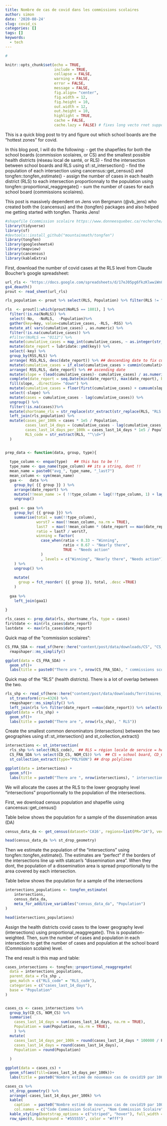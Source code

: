 ```yaml
---
title: Nombre de cas de covid dans les commissions scolaires
author: simon
date: '2020-08-24'
slug: covid_cs
categories: []
tags: []
keywords:
  - tech
---
```


```r
#

knitr::opts_chunk$set(echo = TRUE, 
                      include = TRUE,
                      collapse = FALSE,
                      warning = FALSE,
                      error = FALSE,
                      message = FALSE,
                      fig.align= "center",
                      fig.width = 12,
                      fig.height = 10,
                      out.width = 12,
                      out.height = 10,
                      highlight = TRUE,
                      cache = FALSE,
                      cache.lazy = FALSE) # fixes long vecto rnot supported quand on cache des gros éléments https://stackoverflow.com/questions/39417003/long-vectors-not-supported-yet-error-in-rmd-but-not-in-r-script
```


This is a quick blog post to try and figure out which school boards are the "hottest zones" for covid.  

In this blog post, I will do the following:
- get the shapefiles for both the school boards (commission scolaires, or CS) and the smallest possible health districts (réseau local de santé, or RLS)
- find the intersection between school boards and RLS   using sf::st_intersection()
- find the population of each intersection  using cancensus::get_census() and tongfen::tongfen_estimate()
- assign the number of cases in each health district (RLS) to each intersection proportionnaly to the population using tongfen::proportional_reaggregate()
- sum the number of cases for each school board (commissions scolaires).

This post is massively dependent on Jens von Bergmann (@vb_jens) who created both the {cancensus} and the {tongfen} packages and also helped me getting started with tongfen.  Thanks Jens!




```r
#shapefile Ccommission scolaire https://www.donneesquebec.ca/recherche/fr/dataset/territoires-des-commissions-scolaires-du-quebec
library(tidyverse)
library(sf)
#devtools::install_github("mountainmath/tongfen")
library(tongfen)
library(googlesheets4)
library(mapview)
library(cancensus)
library(kableExtra)


```

First, download the number of covid cases at the RLS level from Claude Boucher's google spreadsheet:  
```r

url_rls <- "https://docs.google.com/spreadsheets/d/17eJ05pg6fkzKlwwiWn0ztdMvzBX9pGx3q6w7h3_vJw4/"
gs4_deauth()
prout <- read_sheet(url_rls)

rls_population <- prout %>% select(RLS, Population) %>% filter(RLS != "Total") 

rls  <- prout[1:which(prout$NoRLS == 1801), ] %>% 
  filter(!is.na(NoRLS)) %>% 
  select(-No,  -NoRLS,  -Population)%>% 
  gather(key=key, value=cumulative_cases, -RLS, -RSS) %>%
  mutate_at( vars(cumulative_cases) , as.numeric) %>% 
  filter(!is.na(cumulative_cases)) %>%
  #filter(NoRLS == "0112") %>%
  mutate(cumulative_cases = map_int(cumulative_cases, ~ as.integer(str_replace_all(.x, " ", "")))) %>% # remove spaces from numbers
  mutate(date_report = lubridate::ymd(key)) %>% 
  select(-key) %>%
  group_by(RSS,RLS) %>% 
  arrange( RSS,RLS, desc(date_report)) %>% ## descending date to fix cumulative 
  mutate(cumulative_cases = if_else(cumulative_cases > cummin(cumulative_cases), cummin(cumulative_cases), cumulative_cases, cumulative_cases)) %>% ## cumulative can't be bigger than next day.. if so reduce to next day level.
  arrange( RSS,RLS, date_report) %>% ## ascending date
  mutate(slope = (lead(cumulative_cases)- cumulative_cases) / as.numeric(lead(date_report) - date_report)) %>%
  complete(date_report = seq.Date(min(date_report), max(date_report), by = "day")) %>%
  fill(slope, .direction= "down") %>%
  mutate(cumulative_cases = floor(first(cumulative_cases) + cumsum(slope))) %>%   
  select(-slope) %>%
  mutate(cases = cumulative_cases - lag(cumulative_cases)) %>% 
  ungroup() %>%
  filter(!is.na(cases))%>%
  mutate(shortname_rls = str_replace(str_extract(str_replace(RLS, "RLS de ","RLS " ),"RLS.+"),"RLS ", "")) %>%
  left_join(rls_population) %>%
  mutate(cases_per_100k = cases * 1e5 / Population,
         cases_last_14_days = (cumulative_cases - lag(cumulative_cases,14)),
         cases_last_14_days_per_100k = cases_last_14_days * 1e5 / Population,
         RLS_code = str_extract(RLS, "^\\d+")
  )


prep_data <- function(data, group, type){
  
  type_column <- enquo(type)   ## this has to be !!
  type_name <- quo_name(type_column) ## its a string, dont !!
  mean_name = paste0("avg_", type_name, "_last7")   
  mean_column <- sym(mean_name)
  gaa <-   data %>% 
    group_by( {{ group }} ) %>%
    arrange(date_report) %>% 
    mutate(!!mean_name := ( !!type_column + lag(!!type_column, 1) + lag(!!type_column, 2) + lag(!!type_column, 3) + lag(!!type_column, 4) + lag(!!type_column, 5) + lag(!!type_column, 6)) / 7)  %>%
    ungroup() 
  
  gaa1 <- gaa %>%
    group_by( {{ group }}) %>%
    summarise(total = sum(!!type_column),
              worst7 = max(!!mean_column, na.rm = TRUE),
              last7  = max(!!mean_column * (date_report == max(date_report)), na.rm = TRUE),
              ratio = last7 / worst7,
              winning = factor( 
                case_when(ratio < 0.33 ~ "Winning",
                          ratio < 0.67 ~ "Nearly there",
                          TRUE ~ "Needs action"
                )
                , levels = c("Winning", "Nearly there", "Needs action"))
    ) %>%
    ungroup() %>%
    
    mutate(
      group = fct_reorder( {{ group }}, total, .desc =TRUE)
    )
  
  gaa %>% 
    left_join(gaa1) 
  
}

rls_cases <- prep_data(rls, shortname_rls, type = cases)
firstdate <- min(rls_cases$date_report)
lastdate  <- max(rls_cases$date_report)


```

Quick map of the "commission scolaires": 
```r


CS_FRA_SDA <- read_sf(here::here("content/post/data/downloads/CS", "CS_FRA_SDA.shp"))%>%
  rmapshaper::ms_simplify()

ggplot(data = CS_FRA_SDA) +
  geom_sf()+
  labs(title = paste0("There are ", nrow(CS_FRA_SDA), " commissions scolaires"))


```


Quick map of the "RLS" (health districts).  There is a lot of overlap between the two.

```r
rls_shp <- read_sf(here::here("content/post/data/downloads/Territoires_RLS_2020.shp")) %>%
  st_transform(crs=4326) %>%
  rmapshaper::ms_simplify() %>%
  left_join(rls %>% filter(date_report ==max(date_report)) %>% select(date_report, RLS_code, cases_last_14_days_per_100k, cumulative_cases, cases_last_14_days, Population ))
ggplot(data = rls_shp) +
  geom_sf()+
  labs(title = paste0("There are ", nrow(rls_shp), " RLS"))

```
Create the smallest common denominators (intersections) between the two geographies  using sf::st_intersection() and st_collection_extract()

```r
intersections <- st_intersection(
  rls_shp %>% select(RLS_code),  ## RLS = région locale de service = health region,   RLS_code = health region id
  CS_FRA_SDA %>% select(CD_CS, NOM_CS)) %>%  ## CS = school board, CD_CS = school board id
  st_collection_extract(type="POLYGON") ## drop polylines

ggplot(data = intersections) +
  geom_sf()+
  labs(title = paste0("There are ", nrow(intersections), " intersections"))


```


We will allocate the cases at the RLS to the lower geography level "intersections" proportionnally to the population of the intersections.  

First, we download census population and shapefile  using cancensus::get_census() 

Table below shows the population for a sample of the dissemination areas (DA)

```r
census_data_da <- get_census(dataset='CA16', regions=list(PR="24"), vectors=c("pop2016"= "v_CA16_401"), level='DA',geo_format="sf") 

head(census_data_da %>% st_drop_geometry)

```
Then we estimate the population of the "intersections"  using tongfen::tongfen_estimate().  The estimates are "perfect" if the  borders of the intersections line up with statcan's "dissemination area".  When they dont, the
population of a dissemination area is spread proportionally to the area covered by each intersection.  

Table below shows the population for a sample of the intersections

```r
intersections_populations <- tongfen_estimate(
    intersections,
    census_data_da,
    meta_for_additive_variables("census_data_da", "Population")
)

head(intersections_populations)
```



Assign the health districts covid cases to the lower geography level (intersections) using proportional_reaggregate(). This is population-weighted.
Then, sum the number of cases and population in each intersection to get the number of cases and population at the school board (Commission scolaire) level.  

The end result is this map and table:

```r

cases_intersections <- tongfen::proportional_reaggregate(
  data = intersections_populations,
  parent_data = rls_shp ,
  geo_match = c("RLS_code" = "RLS_code"),
  categories = c("cases_last_14_days"),
  base = "Population"
)


cases_cs <- cases_intersections %>% 
  group_by(CD_CS, NOM_CS) %>% 
  summarise(
    cases_last_14_days = sum(cases_last_14_days, na.rm = TRUE),
    Population = sum(Population, na.rm = TRUE),
    ) %>%
  mutate(
    cases_last_14_days_per_100k = round(cases_last_14_days * 100000 / Population),
    cases_last_14_days = round(cases_last_14_days),
    Population = round(Population)
    
  )

ggplot(data = cases_cs) +
  geom_sf(aes(fill=cases_last_14_days_per_100k))+ 
  labs(title = paste0("Nombre estimé de nouveaux cas de covid19 par 100 000 habitants \n pour les commissions scolaires en date du  ", lastdate))
```

```r

cases_cs %>% 
  st_drop_geometry() %>%
  arrange(-cases_last_14_days_per_100k) %>%
  kable(
    caption  = paste0("Nombre estimé de nouveaux cas de covid19 par 100 000 habitants \n pour les commissions scolaires en date du  ", lastdate),
    col.names = c("Code Commission Scolaire", "Nom Commission Scolaire", "Nombre estimé de nouveaux cas sur le territoire de la commission scolaire dans les 14 derniers jours", "Population 2016", "Nombre de nouveaux cas par 100k habitants dans les 14 derniers jours")) %>% 
  kable_styling(bootstrap_options = c("striped", "hover"), full_width = FALSE, position = "center") %>% 
  row_spec(0, background = "#555555", color = "#fff")
```


